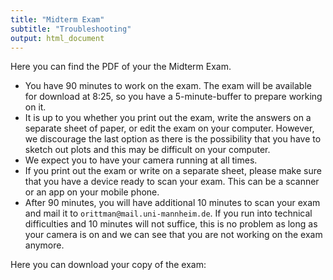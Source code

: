 ```yaml
---
title: "Midterm Exam"
subtitle: "Troubleshooting"
output: html_document
---
```


Here you can find the PDF of your the Midterm Exam. 

- You have 90 minutes to work on the exam. The exam will be available for download at 8:25, so you have a 5-minute-buffer to prepare working on it. 
- It is up to you whether you print out the exam, write the answers on a separate sheet of paper, or edit the exam on your computer. However, we discourage the last option as there is the possibility that you have to sketch out plots and this may be difficult on your computer.
- We expect you to have your camera running at all times.
- If you print out the exam or write on a separate sheet, please make sure that you have a device ready to scan your exam. This can be a scanner or an app on your mobile phone.
- After 90 minutes, you will have additional 10 minutes to scan your exam and mail it to `orittman@mail.uni-mannheim.de`. If you run into technical difficulties and 10 minutes will not suffice, this is no problem as long as your camera is on and we can see that you are not working on the exam anymore.


Here you can download your copy of the exam: [<i class="fas fa-file-pdf"></i>](mdtrmxmgpa.pdf)